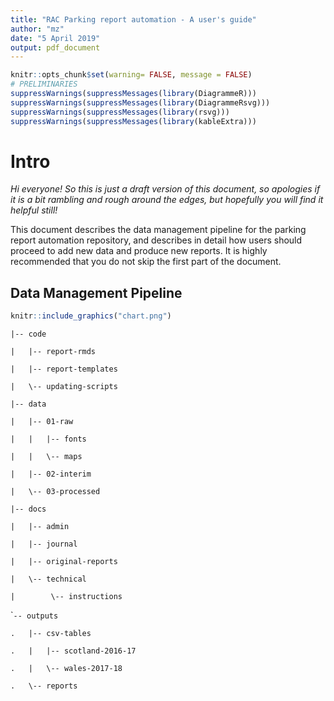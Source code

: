 ```yaml
---
title: "RAC Parking report automation - A user's guide"
author: "mz"
date: "5 April 2019"
output: pdf_document
---
```


```r
knitr::opts_chunk$set(warning= FALSE, message = FALSE)
# PRELIMINARIES
suppressWarnings(suppressMessages(library(DiagrammeR)))
suppressWarnings(suppressMessages(library(DiagrammeRsvg)))
suppressWarnings(suppressMessages(library(rsvg)))
suppressWarnings(suppressMessages(library(kableExtra)))
```

# Intro

*Hi everyone! So this is just a draft version of this document, so apologies if it is a bit rambling and rough around the edges, but hopefully you will find it helpful still!*

This document describes the data management pipeline for the parking report automation repository, and describes in detail how users should proceed to add new data and produce new reports. It is highly recommended that you do not skip the first part of the document. 



## Data Management Pipeline

```r
knitr::include_graphics("chart.png")
```

\color{black}
`|-- code` \color{green}

`|   |-- report-rmds` \color{black}

`|   |-- report-templates` \color{green}

`|   \-- updating-scripts` \color{black}

`|-- data` \color{orange}

`|   |-- 01-raw` \color{black}

`|   |   |-- fonts`

`|   |   \-- maps`

`|   |-- 02-interim`

`|   \-- 03-processed`

`|-- docs`

`|   |-- admin`

`|   |-- journal`

`|   |-- original-reports`

`|   \-- technical` 

`|        \-- instructions`\color{magenta}

``-- outputs`

`.   |-- csv-tables`

`.   |   |-- scotland-2016-17`

`.   |   \-- wales-2017-18`

`.   \-- reports` \color{black}
